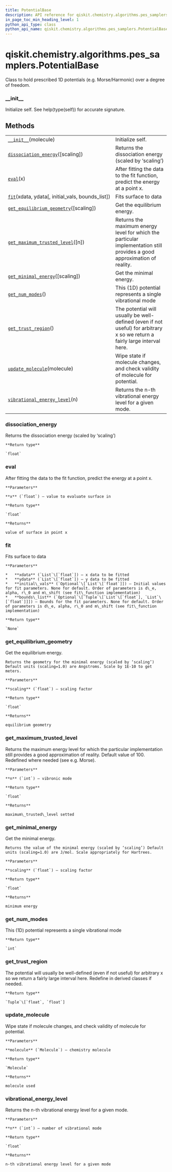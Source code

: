 ```yaml
---
title: PotentialBase
description: API reference for qiskit.chemistry.algorithms.pes_samplers.PotentialBase
in_page_toc_min_heading_level: 1
python_api_type: class
python_api_name: qiskit.chemistry.algorithms.pes_samplers.PotentialBase
---
```


# qiskit.chemistry.algorithms.pes\_samplers.PotentialBase

<Class id="qiskit.chemistry.algorithms.pes_samplers.PotentialBase" isDedicatedPage={true} github="https://github.com/qiskit-community/qiskit-aqua/tree/stable/0.9/qiskit/chemistry/algorithms/pes_samplers/potentials/potential_base.py" signature="PotentialBase(molecule)">
  Class to hold prescribed 1D potentials (e.g. Morse/Harmonic) over a degree of freedom.

  ### \_\_init\_\_

  <Function id="qiskit.chemistry.algorithms.pes_samplers.PotentialBase.__init__" signature="__init__(molecule)">
    Initialize self. See help(type(self)) for accurate signature.
  </Function>

  ## Methods

  |                                                                                                                                                                                                              |                                                                                                                            |
  | ------------------------------------------------------------------------------------------------------------------------------------------------------------------------------------------------------------ | -------------------------------------------------------------------------------------------------------------------------- |
  | [`__init__`](#qiskit.chemistry.algorithms.pes_samplers.PotentialBase.__init__ "qiskit.chemistry.algorithms.pes_samplers.PotentialBase.__init__")(molecule)                                                   | Initialize self.                                                                                                           |
  | [`dissociation_energy`](#qiskit.chemistry.algorithms.pes_samplers.PotentialBase.dissociation_energy "qiskit.chemistry.algorithms.pes_samplers.PotentialBase.dissociation_energy")(\[scaling])                | Returns the dissociation energy (scaled by ‘scaling’)                                                                      |
  | [`eval`](#qiskit.chemistry.algorithms.pes_samplers.PotentialBase.eval "qiskit.chemistry.algorithms.pes_samplers.PotentialBase.eval")(x)                                                                      | After fitting the data to the fit function, predict the energy at a point x.                                               |
  | [`fit`](#qiskit.chemistry.algorithms.pes_samplers.PotentialBase.fit "qiskit.chemistry.algorithms.pes_samplers.PotentialBase.fit")(xdata, ydata\[, initial\_vals, bounds\_list])                              | Fits surface to data                                                                                                       |
  | [`get_equilibrium_geometry`](#qiskit.chemistry.algorithms.pes_samplers.PotentialBase.get_equilibrium_geometry "qiskit.chemistry.algorithms.pes_samplers.PotentialBase.get_equilibrium_geometry")(\[scaling]) | Get the equilibrium energy.                                                                                                |
  | [`get_maximum_trusted_level`](#qiskit.chemistry.algorithms.pes_samplers.PotentialBase.get_maximum_trusted_level "qiskit.chemistry.algorithms.pes_samplers.PotentialBase.get_maximum_trusted_level")(\[n])    | Returns the maximum energy level for which the particular implementation still provides a good approximation of reality.   |
  | [`get_minimal_energy`](#qiskit.chemistry.algorithms.pes_samplers.PotentialBase.get_minimal_energy "qiskit.chemistry.algorithms.pes_samplers.PotentialBase.get_minimal_energy")(\[scaling])                   | Get the minimal energy.                                                                                                    |
  | [`get_num_modes`](#qiskit.chemistry.algorithms.pes_samplers.PotentialBase.get_num_modes "qiskit.chemistry.algorithms.pes_samplers.PotentialBase.get_num_modes")()                                            | This (1D) potential represents a single vibrational mode                                                                   |
  | [`get_trust_region`](#qiskit.chemistry.algorithms.pes_samplers.PotentialBase.get_trust_region "qiskit.chemistry.algorithms.pes_samplers.PotentialBase.get_trust_region")()                                   | The potential will usually be well-defined (even if not useful) for arbitrary x so we return a fairly large interval here. |
  | [`update_molecule`](#qiskit.chemistry.algorithms.pes_samplers.PotentialBase.update_molecule "qiskit.chemistry.algorithms.pes_samplers.PotentialBase.update_molecule")(molecule)                              | Wipe state if molecule changes, and check validity of molecule for potential.                                              |
  | [`vibrational_energy_level`](#qiskit.chemistry.algorithms.pes_samplers.PotentialBase.vibrational_energy_level "qiskit.chemistry.algorithms.pes_samplers.PotentialBase.vibrational_energy_level")(n)          | Returns the n-th vibrational energy level for a given mode.                                                                |

  ### dissociation\_energy

  <Function id="qiskit.chemistry.algorithms.pes_samplers.PotentialBase.dissociation_energy" signature="abstract dissociation_energy(scaling=1.0)">
    Returns the dissociation energy (scaled by ‘scaling’)

    **Return type**

    `float`
  </Function>

  ### eval

  <Function id="qiskit.chemistry.algorithms.pes_samplers.PotentialBase.eval" signature="abstract eval(x)">
    After fitting the data to the fit function, predict the energy at a point x.

    **Parameters**

    **x** (`float`) – value to evaluate surface in

    **Return type**

    `float`

    **Returns**

    value of surface in point x
  </Function>

  ### fit

  <Function id="qiskit.chemistry.algorithms.pes_samplers.PotentialBase.fit" signature="abstract fit(xdata, ydata, initial_vals=None, bounds_list=None)">
    Fits surface to data

    **Parameters**

    *   **xdata** (`List`\[`float`]) – x data to be fitted
    *   **ydata** (`List`\[`float`]) – y data to be fitted
    *   **initial\_vals** (`Optional`\[`List`\[`float`]]) – Initial values for fit parameters. None for default. Order of parameters is d\_e, alpha, r\_0 and m\_shift (see fit\_function implementation)
    *   **bounds\_list** (`Optional`\[`Tuple`\[`List`\[`float`], `List`\[`float`]]]) – Bounds for the fit parameters. None for default. Order of parameters is d\_e, alpha, r\_0 and m\_shift (see fit\_function implementation)

    **Return type**

    `None`
  </Function>

  ### get\_equilibrium\_geometry

  <Function id="qiskit.chemistry.algorithms.pes_samplers.PotentialBase.get_equilibrium_geometry" signature="abstract get_equilibrium_geometry(scaling=1.0)">
    Get the equilibrium energy.

    Returns the geometry for the minimal energy (scaled by ‘scaling’) Default units (scaling=1.0) are Angstroms. Scale by 1E-10 to get meters.

    **Parameters**

    **scaling** (`float`) – scaling factor

    **Return type**

    `float`

    **Returns**

    equilibrium geometry
  </Function>

  ### get\_maximum\_trusted\_level

  <Function id="qiskit.chemistry.algorithms.pes_samplers.PotentialBase.get_maximum_trusted_level" signature="get_maximum_trusted_level(n=0)">
    Returns the maximum energy level for which the particular implementation still provides a good approximation of reality. Default value of 100. Redefined where needed (see e.g. Morse).

    **Parameters**

    **n** (`int`) – vibronic mode

    **Return type**

    `float`

    **Returns**

    maximum\_trusted\_level setted
  </Function>

  ### get\_minimal\_energy

  <Function id="qiskit.chemistry.algorithms.pes_samplers.PotentialBase.get_minimal_energy" signature="abstract get_minimal_energy(scaling=1.0)">
    Get the minimal energy.

    Returns the value of the minimal energy (scaled by ‘scaling’) Default units (scaling=1.0) are J/mol. Scale appropriately for Hartrees.

    **Parameters**

    **scaling** (`float`) – scaling factor

    **Return type**

    `float`

    **Returns**

    minimum energy
  </Function>

  ### get\_num\_modes

  <Function id="qiskit.chemistry.algorithms.pes_samplers.PotentialBase.get_num_modes" signature="get_num_modes()">
    This (1D) potential represents a single vibrational mode

    **Return type**

    `int`
  </Function>

  ### get\_trust\_region

  <Function id="qiskit.chemistry.algorithms.pes_samplers.PotentialBase.get_trust_region" signature="get_trust_region()">
    The potential will usually be well-defined (even if not useful) for arbitrary x so we return a fairly large interval here. Redefine in derived classes if needed.

    **Return type**

    `Tuple`\[`float`, `float`]
  </Function>

  ### update\_molecule

  <Function id="qiskit.chemistry.algorithms.pes_samplers.PotentialBase.update_molecule" signature="update_molecule(molecule)">
    Wipe state if molecule changes, and check validity of molecule for potential.

    **Parameters**

    **molecule** (`Molecule`) – chemistry molecule

    **Return type**

    `Molecule`

    **Returns**

    molecule used
  </Function>

  ### vibrational\_energy\_level

  <Function id="qiskit.chemistry.algorithms.pes_samplers.PotentialBase.vibrational_energy_level" signature="abstract vibrational_energy_level(n)">
    Returns the n-th vibrational energy level for a given mode.

    **Parameters**

    **n** (`int`) – number of vibrational mode

    **Return type**

    `float`

    **Returns**

    n-th vibrational energy level for a given mode
  </Function>
</Class>


